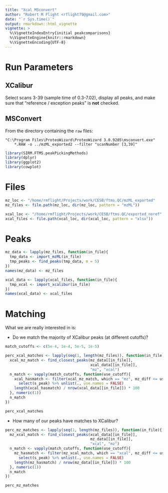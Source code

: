 ```yaml
---
title: "Xcal MSconvert"
author: "Robert M Flight <rflight79@gmail.com>"
date: "`r Sys.time()`"
output: rmarkdown::html_vignette
vignette: >
  %\VignetteIndexEntry{initial peakcomparisons}
  %\VignetteEngine{knitr::rmarkdown}
  %\VignetteEncoding{UTF-8}
---
```


# Run Parameters

## XCalibur

Select scans 3-39 (sample time of 0.3-7.02), display all peaks, and make sure
that "reference / exception peaks" is **not** checked.

## MSConvert

From the directory containing the `raw` files:

```
"C:\Program Files\ProteoWizard\ProteoWizard 3.0.9205\msconvert.exe" 
    *.RAW -o ../mzML_exported2 --filter "scanNumber [3,39]"
```

```r
library(SIRM.FTMS.peakPickingMethods)
library(dplyr)
library(ggplot2)
library(cowplot)
```

# Files

```r
mz_loc <- "/home/rmflight/Projects/work/CESB/ftms.QC/mzML_exported"
mz_files <- file.path(mz_loc, dir(mz_loc, pattern = "mzML"))

xcal_loc <- "/home/rmflight/Projects/work/CESB/ftms.QC/exported_noref"
xcal_files <- file.path(xcal_loc, dir(xcal_loc, pattern = "xlsx"))
```

# Peaks

```r
mz_data <- lapply(mz_files, function(in_file){
  tmp_data <- import_mzML(in_file)
  tmp_peaks <- find_peaks(tmp_data, m = 5)
})
names(mz_data) <- mz_files

xcal_data <- lapply(xcal_files, function(in_file){
  tmp_xcal <- import_xcalibur(in_file)
})
names(xcal_data) <- xcal_files
```

# Matching

What we are really interested in is:

* Do we match the majority of XCalibur peaks (at different cutoffs)?


```r
match_cutoffs <- c(5e-4, 1e-4, 5e-5, 1e-5)

perc_xcal_matches <- lapply(seq(1, length(mz_files)), function(in_file){
  xcal_mz_match <- find_closest_peaks(mz_data[[in_file]],
                                      xcal_data[[in_file]],
                                      "mz", "xcal")
  n_match <- vapply(match_cutoffs, function(use_cutoff){
    xcal_hasmatch <- filter(xcal_mz_match, which == "mz", mz_diff <= use_cutoff) %>% 
      select(s_peak) %>% unlist(., use.names = FALSE)
    length(xcal_hasmatch) / nrow(xcal_data[[in_file]]) * 100
  }, numeric(1))
  n_match
})

perc_xcal_matches
```

* How many of our peaks have matches to XCalibur?


```r
perc_mz_matches <- lapply(seq(1, length(mz_files)), function(in_file){
  mz_xcal_match <- find_closest_peaks(xcal_data[[in_file]],
                                      mz_data[[in_file]],
                                      "xcal", "mz")
  n_match <- vapply(match_cutoffs, function(use_cutoff){
    mz_hasmatch <- filter(mz_xcal_match, which == "xcal", mz_diff <= use_cutoff) %>% 
      select(s_peak) %>% unlist(., use.names = FALSE)
    length(mz_hasmatch) / nrow(mz_data[[in_file]]) * 100
  }, numeric(1))
  n_match
})

perc_mz_matches
```

